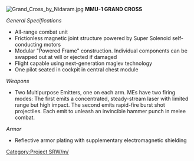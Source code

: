 [[File:Grand_Cross_by_Nidaram.jpg|thumb|right]]
'''MMU-1 GRAND CROSS'''

''General Specifications''

*All-range combat unit
*Frictionless magnetic joint structure powered by Super Solenoid self-conducting motors
*Modular "Powered Frame" construction. Individual components can be swapped out at will or ejected if damaged
*Flight capable using next-generation maglev technology
*One pilot seated in cockpit in central chest module

''Weapons''

*Two Multipurpose Emitters, one on each arm. MEs have two firing modes: The first emits a concentrated, steady-stream laser with limited range but high impact. The second emits rapid-fire burst shot projectiles. Each emit to unleash an invincible hammer punch in melee combat.

''Armor''

*Reflective armor plating with supplementary electromagnetic shielding  

[[Category:Project SRW/m/]]